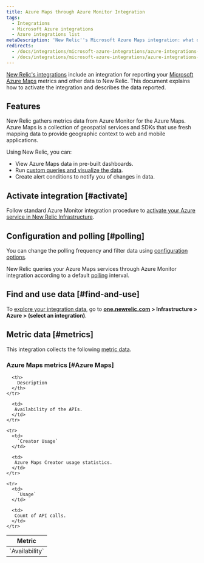 ```yaml
---
title: Azure Maps through Azure Monitor Integration
tags:
  - Integrations
  - Microsoft Azure integrations
  - Azure integrations list
metaDescription: 'New Relic''s Microsoft Azure Maps integration: what data it reports and how to enable it.'
redirects:
  - /docs/integrations/microsoft-azure-integrations/azure-integrations-list/azure-maps-monitoring-integration
  - /docs/integrations/microsoft-azure-integrations/azure-integrations-list/azure-maps-monitoring-integration
---
```


[New Relic's integrations](/docs/infrastructure/integrations-getting-started/getting-started/introduction-infrastructure-integrations) include an integration for reporting your [Microsoft Azure Maps](https://azure.microsoft.com/en-in/products/azure-maps/) metrics and other data to New Relic. This document explains how to activate the integration and describes the data reported.

## Features

New Relic gathers metrics data from Azure Monitor for the Azure Maps. Azure Maps is a collection of geospatial services and SDKs that use fresh mapping data to provide geographic context to web and mobile applications.

Using New Relic, you can:

* View Azure Maps data in pre-built dashboards.
* Run [custom queries and visualize the data](/docs/infrastructure/integrations-getting-started/getting-started/use-integration-data-new-relic-insights).
* Create alert conditions to notify you of changes in data.

## Activate integration [#activate]

Follow standard Azure Monitor integration procedure to [activate your Azure service in New Relic Infrastructure](/docs/infrastructure/microsoft-azure-integrations/azure-integrations-list/azure-monitor).

## Configuration and polling [#polling]

You can change the polling frequency and filter data using [configuration options](/docs/infrastructure/microsoft-azure-integrations/azure-integrations-list/azure-monitor/#settings).

New Relic queries your Azure Maps services through Azure Monitor integration according to a default [polling](/docs/infrastructure/microsoft-azure-integrations/azure-integrations-list/azure-monitor/#settings) interval.

## Find and use data [#find-and-use]

To [explore your integration data](/docs/infrastructure/integrations/find-use-infrastructure-integration-data), go to **[one.newrelic.com](https://one.newrelic.com/all-capabilities) > Infrastructure > Azure > (select an integration)**.

## Metric data [#metrics]

This integration collects the following [metric data](/docs/infrastructure/integrations-getting-started/getting-started/understand-integration-data-data-types#metric).

### Azure Maps metrics [#Azure Maps]

<table>
  <thead>
    <tr>
      <th style={{ width: "300px" }}>
        Metric
      </th>
      
      <th>
        Description
      </th>
    </tr>
  </thead>

  <tbody>
    <tr>
      <td>
        `Availability`
      </td>
      
      <td>
       Availability of the APIs.
      </td>
    </tr>

    <tr>
      <td>
        `Creator Usage`
      </td>

      <td>
       Azure Maps Creator usage statistics.
      </td>
    </tr>
    
    <tr>
      <td>
        `Usage`
      </td>
    
      <td>
       Count of API calls.
      </td>
    </tr>
  </tbody>
</table>